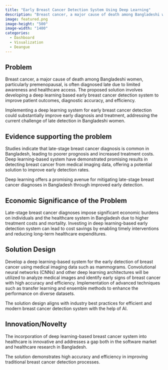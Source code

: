 ---
title: "Early Breast Cancer Detection System Using Deep Learning"
description: "Breast cancer, a major cause of death among Bangladeshi women, particularly premenopausal, is often diagnosed late due to limited awareness and healthcare access. The proposed solution involves developing a deep learning based early breast cancer detection system to improve patient outcomes, diagnostic accuracy, and efficiency."
image: featured.png
image-height: "500"
image-width: "1400"
categories:
  - Dashboard
  - Visualization
  - Deangue 
---

## Problem
Breast cancer, a major cause of death among Bangladeshi women, particularly premenopausal, is often diagnosed late due to limited awareness and healthcare access. The proposed solution involves developing a deep learning based early breast cancer detection system to improve patient outcomes, diagnostic accuracy, and efficiency.

Implementing a deep learning system for early breast cancer detection could substantially improve early diagnosis and treatment, addressing the current challenge of late detection in Bangladeshi women.

## Evidence supporting the problem
Studies indicate that late-stage breast cancer diagnosis is common in Bangladesh, leading to poorer prognosis and increased treatment costs. Deep learning-based system have demonstrated promising results in detecting breast cancer from medical imaging data, offering a potential solution to improve early detection rates.

Deep learning offers a promising avenue for mitigating late-stage breast cancer diagnoses in Bangladesh through improved early detection.

## Economic Significance of the Problem
Late-stage breast cancer diagnoses impose significant economic burdens on individuals and the healthcare system in Bangladesh due to higher treatment costs and mortality. Investing in deep learning-based early detection system can lead to cost savings by enabling timely interventions and reducing long-term healthcare expenditures.

## Solution Design
Develop a deep learning-based system for the early detection of breast cancer using medical imaging data such as mammograms. Convolutional neural networks (CNNs) and other deep learning architectures will be utilized to analyze medical images and identify early signs of breast cancer with high accuracy and efficiency. Implementation of advanced techniques such as transfer learning and ensemble methods to enhance the performance on diverse datasets.

The solution design aligns with industry best practices for efficient and modern breast cancer detection system with the help of AI.

## Innovation/Novelty
The incorporation of deep learning-based breast cancer system into healthcare is innovative and addresses a gap both in the software market and healthcare research in Bangladesh.

The solution demonstrates high accuracy and efficiency in improving traditional breast cancer detection processes.

